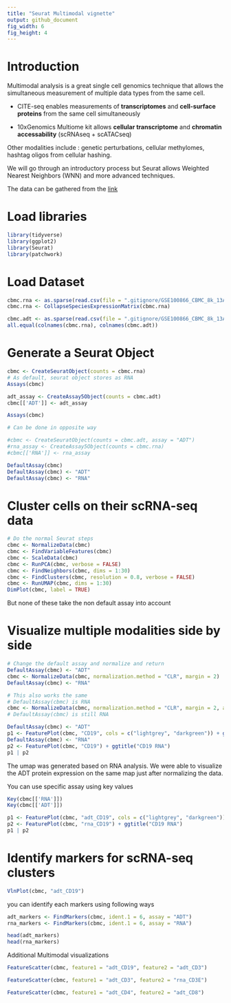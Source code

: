 ```yaml
---
title: "Seurat Multimodal vignette"
output: github_document
fig_width: 6
fig_height: 4
---
```


# Introduction

Multimodal analysis is a great single cell genomics technique that allows the simultaneous measurement of multiple data types from the same cell.

- CITE-seq enables measurements of **transcriptomes** and **cell-surface proteins** from the same cell simultaneously

- 10xGenomics Multiome kit allows **cellular transcriptome** and **chromatin accessability** (scRNAseq + scATACseq)

Other modalities include : genetic perturbations, cellular methylomes, hashtag oligos from cellular hashing.

We will go through an introductory process but Seurat allows Weighted Nearest Neighbors (WNN) and more advanced techniques.

The data can be gathered from the [link](https://ncbi.nlm.nih.gov/geo/query/acc.cgi?acc=GSE100866)

# Load libraries

```r
library(tidyverse)
library(ggplot2)
library(Seurat)
library(patchwork)
```

# Load Dataset

```r
cbmc.rna <- as.sparse(read.csv(file = ".gitignore/GSE100866_CBMC_8k_13AB_10X-RNA_umi.csv.gz", sep = ",", header = TRUE, row.names = 1))
cbmc.rna <- CollapseSpeciesExpressionMatrix(cbmc.rna)

cbmc.adt <- as.sparse(read.csv(file = ".gitignore/GSE100866_CBMC_8k_13AB_10X-ADT_umi.csv.gz", sep = ",", header = TRUE, row.names = 1))
all.equal(colnames(cbmc.rna), colnames(cbmc.adt))
```
# Generate a Seurat Object

```r
cbmc <- CreateSeuratObject(counts = cbmc.rna)
# As default, seurat object stores as RNA
Assays(cbmc)

adt_assay <- CreateAssay5Object(counts = cbmc.adt)
cbmc[['ADT']] <- adt_assay

Assays(cbmc)

# Can be done in opposite way

#cbmc <- CreateSeuratObject(counts = cbmc.adt, assay = "ADT")
#rna_assay <- CreateAssay5Object(counts = cbmc.rna)
#cbmc[['RNA']] <- rna_assay

DefaultAssay(cbmc)
DefaultAssay(cbmc) <- "ADT"
DefaultAssay(cbmc) <- "RNA"
```
# Cluster cells on their scRNA-seq data 

```r
# Do the normal Seurat steps
cbmc <- NormalizeData(cbmc)
cbmc <- FindVariableFeatures(cbmc)
cbmc <- ScaleData(cbmc)
cbmc <- RunPCA(cbmc, verbose = FALSE)
cbmc <- FindNeighbors(cbmc, dims = 1:30)
cbmc <- FindClusters(cbmc, resolution = 0.8, verbose = FALSE)
cbmc <- RunUMAP(cbmc, dims = 1:30)
DimPlot(cbmc, label = TRUE)
```
But none of these take the non default assay into account

# Visualize multiple modalities side by side

```r
# Change the default assay and normalize and return
DefaultAssay(cbmc) <- "ADT"
cbmc <- NormalizeData(cbmc, normalization.method = "CLR", margin = 2)
DefaultAssay(cbmc) <- "RNA"

# This also works the same
# DefaultAssay(cbmc) is RNA
cbmc <- NormalizeData(cbmc, normalization.method = "CLR", margin = 2, assay = "ADT")
# DefaultAssay(cbmc) is still RNA

```

```r
DefaultAssay(cbmc) <- "ADT"
p1 <- FeaturePlot(cbmc, "CD19", cols = c("lightgrey", "darkgreen")) + ggtitle("CD19 protein")
DefaultAssay(cbmc) <- "RNA"
p2 <- FeaturePlot(cbmc, "CD19") + ggtitle("CD19 RNA")
p1 | p2
```
The umap was generated based on RNA analysis. We were able to visualize the ADT protein expression on the same map just after normalizing the data.

You can use specific assay using key values
```r
Key(cbmc[['RNA']])
Key(cbmc[['ADT']])
```
```r
p1 <- FeaturePlot(cbmc, "adt_CD19", cols = c("lightgrey", "darkgreen")) + ggtitle("CD19 protein")
p2 <- FeaturePlot(cbmc, "rna_CD19") + ggtitle("CD19 RNA")
p1 | p2
```
# Identify markers for scRNA-seq clusters

```r
VlnPlot(cbmc, "adt_CD19")
```
you can identify each markers using following ways

```r
adt_markers <- FindMarkers(cbmc, ident.1 = 6, assay = "ADT")
rna_markers <- FindMarkers(cbmc, ident.1 = 6, assay = "RNA")

head(adt_markers)
head(rna_markers)

```

Additional Multimodal visualizations

```r
FeatureScatter(cbmc, feature1 = "adt_CD19", feature2 = "adt_CD3")
```

```r
FeatureScatter(cbmc, feature1 = "adt_CD3", feature2 = "rna_CD3E")
```

```r
FeatureScatter(cbmc, feature1 = "adt_CD4", feature2 = "adt_CD8")
```


